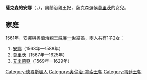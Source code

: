 {{Otheruse|薩克森的安娜}}
{{Multiple issues|
{{Unreferenced|time=2021-01-11T05:54:00+00:00}}
{{Expand language|1=en|time=2021-01-11T06:20:43+00:00}}
}}
{{Infobox noble
| name        = 薩克森的安娜
| title       = 奧蘭治親王妃
| image       = Avsachsen.jpg
| image_size  = 200px
| birth_date  = {{birth date|1544|12|23|df=y}}
| birth_place = [[德勒斯登|德勒斯登]]
| death_date  = {{death date and age|1577|12|18|1544|12|23|df=y}}
| death_place = 德勒斯登
| noble family= [[韋廷王朝|韋廷王朝]]
| father      = [[莫里茨_(萨克森)|薩克森選侯莫里茨]]
| mother      = [[黑森的阿格尼絲|黑森的阿格尼絲]]
}}
'''薩克森的安娜'''（{{lang-de|Anna von Sachsen}}，{{bd|1544年|12月23日|1577年|12月18日}}），奧蘭治親王妃，薩克森選侯[[莫里茨_(萨克森)|莫里茨]]的女兒。

== 家庭 ==
1561年，安娜與奧蘭治親王[[威廉一世_(奥兰治)|威廉一世]]結婚，兩人共有1子2女：
# [[拿騷的安娜|安娜]]（1563年—1588年）
# [[拿騷的毛里茨|莫里茨]]（1567年—1625年）
# [[拿騷的艾米莉亞|艾米莉亞]]（1569年—1629年）

[[Category:德累斯頓人|Category:德累斯頓人]]
[[Category:奧倫治-拿索王朝|Category:奧倫治-拿索王朝]]
[[Category:韦廷王朝|Category:韦廷王朝]]